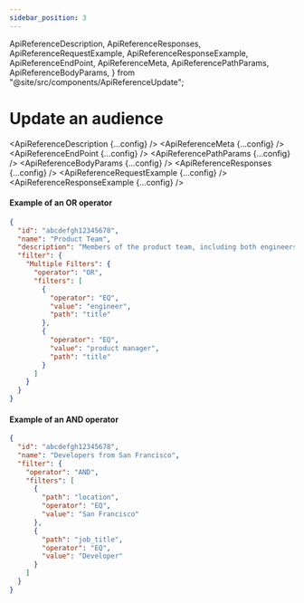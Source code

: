 ```yaml
---
sidebar_position: 3
---
```


  ApiReferenceDescription,
  ApiReferenceResponses,
  ApiReferenceRequestExample,
  ApiReferenceResponseExample,
  ApiReferenceEndPoint,
  ApiReferenceMeta,
  ApiReferencePathParams,
  ApiReferenceBodyParams,
} from "@site/src/components/ApiReferenceUpdate";

# Update an audience

<ApiReferenceDescription {...config} />
<ApiReferenceMeta {...config} />
<ApiReferenceEndPoint {...config} />
<ApiReferencePathParams {...config} />
<ApiReferenceBodyParams {...config} />
<ApiReferenceResponses {...config} />
<ApiReferenceRequestExample {...config} />
<ApiReferenceResponseExample {...config} />

#### Example of an OR operator

```json
{
  "id": "abcdefgh12345678",
  "name": "Product Team",
  "description": "Members of the product team, including both engineers and product managers.",
  "filter": {
    "Multiple Filters": {
      "operator": "OR",
      "filters": [
        {
          "operator": "EQ",
          "value": "engineer",
          "path": "title"
        },
        {
          "operator": "EQ",
          "value": "product manager",
          "path": "title"
        }
      ]
    }
  }
}
```

#### Example of an AND operator

```json title=JSON
{
  "id": "abcdefgh12345678",
  "name": "Developers from San Francisco",
  "filter": {
    "operator": "AND",
    "filters": [
      {
        "path": "location",
        "operator": "EQ",
        "value": "San Francisco"
      },
      {
        "path": "job_title",
        "operator": "EQ",
        "value": "Developer"
      }
    ]
  }
}
```
